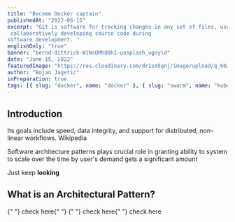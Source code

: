 ```yaml
---
title: "Become Docker captain"
publishedAt: "2022-06-15"
excerpt: "Git is software for tracking changes in any set of files, usually used for coordinating work among programmers
 collaboratively developing source code during 
software development. "
englishOnly: "true"
banner: "bernd-dittrich-W1NsOMhU8hI-unsplash_ugoyld"
date: "June 15, 2022"
featuredImage: "https://res.cloudinary.com/dr1sm5gnj/image/upload/q_60/v1655307056/igutech/ian-taylor-jOqJbvo1P9g-unsplash_m38gg0.jpg"
author: "Bojan Jagetic"
inPreparation: true
tags: [{ slug: "docker", name: "docker" }, { slug: "swarm", name: "kubernetes" }]
---
```


## Introduction

Its goals include speed, data integrity, and support for distributed, non-linear workflows. Wikipedia

Software architecture patterns plays crucial role in granting ability to system to scale over the time by user's demand gets a significant amount

Just keep **looking**

## What is an Architectural Pattern?

<Link href='https://www.bmc.com/blogs/microservices-architecture/#:~:text=Microservices%20are%20a%20set%20of,from%20one%20service%20to%20another.'>
   {" "}
   check here{" "}
</Link>

<Link href='https://www.devopsschool.com/blog/what-are-microservices-really-all-about-microservices-basics-story/'>
   {" "}
   check here{" "}
</Link>

<Link href='https://microservices.io/'> check here </Link>
